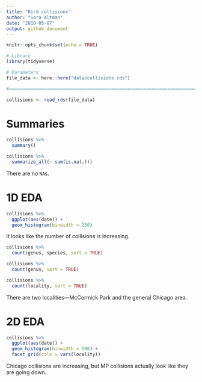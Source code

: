 ```yaml
---
title: "Bird collisions"
author: "Sara Altman"
date: "2019-05-07"
output: github_document
---
```


```r
knitr::opts_chunk$set(echo = TRUE)
```

```r
# Library
library(tidyverse)

# Parameters
file_data <- here::here("data/collisions.rds")

#===============================================================================

collisions <- read_rds(file_data)
```

# Summaries

```r
collisions %>% 
  summary()
```

```r
collisions %>% 
  summarize_all(~ sum(is.na(.)))
```

There are no `NA`s.

# 1D EDA

```r
collisions %>% 
  ggplot(aes(date)) +
  geom_histogram(binwidth = 250)
```

It looks like the number of collisions is increasing.

```r
collisions %>% 
  count(genus, species, sort = TRUE)
```

```r
collisions %>% 
  count(genus, sort = TRUE)
```


```r
collisions %>% 
  count(locality, sort = TRUE)
```

There are two localities---McCormick Park and the general Chicago area.

# 2D EDA

```r
collisions %>% 
  ggplot(aes(date)) +
  geom_histogram(binwidth = 500) +
  facet_grid(cols = vars(locality))
```

Chicago collisions are increasing, but MP collisions actually look like they are going down. 


